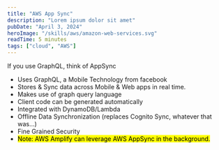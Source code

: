 ```yaml
---
title: "AWS App Sync"
description: "Lorem ipsum dolor sit amet"
pubDate: "April 3, 2024"
heroImage: "/skills/aws/amazon-web-services.svg"
readTime: 5 minutes
tags: ["cloud", "AWS"]
---
```



If you use GraphQL, think of AppSync

- Uses GraphQL, a Mobile Technology from facebook
- Stores & Sync data across Mobile & Web apps in real time.
- Makes use of graph query language
- Client code can be generated automatically
- Integrated with DynamoDB/Lambda
- Offline Data Synchronization (replaces Cognito Sync, whatever that was...)
- Fine Grained Security
- <mark>Note: AWS Amplify can leverage AWS AppSync in the background.</mark>